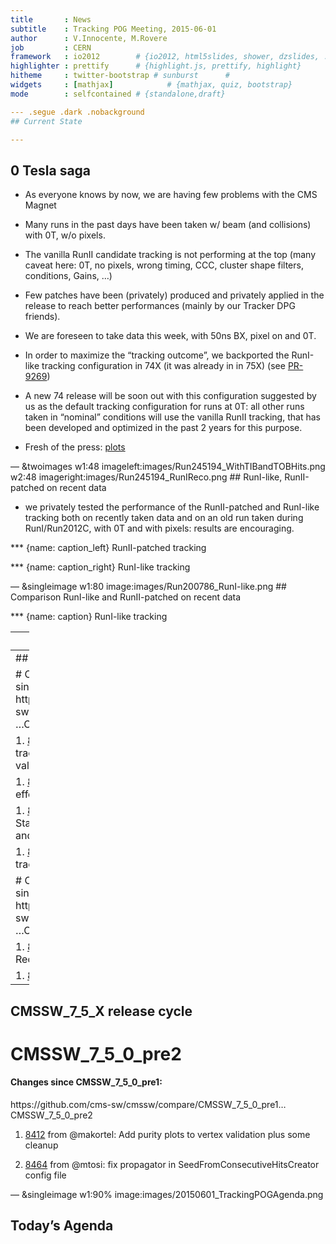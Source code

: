 ```yaml
---
title       : News
subtitle    : Tracking POG Meeting, 2015-06-01
author      : V.Innocente, M.Rovere
job         : CERN
framework   : io2012        # {io2012, html5slides, shower, dzslides, ...}
highlighter : prettify      # {highlight.js, prettify, highlight}
hitheme     : twitter-bootstrap # sunburst      #
widgets     : [mathjax]            # {mathjax, quiz, bootstrap}
mode        : selfcontained # {standalone,draft}

--- .segue .dark .nobackground
## Current State

---
```

## 0 Tesla saga

* As everyone knows by now, we are having few problems with the CMS
  Magnet

* Many runs in the past days have been taken w/ beam (and collisions)
  with 0T, w/o pixels.

* The vanilla RunII candidate tracking is not performing at the top
  (many caveat here: 0T, no pixels, wrong timing, CCC, cluster shape
  filters, conditions, Gains, ...)

* Few patches have been (privately) produced and privately applied in
  the release to reach better performances (mainly by our Tracker DPG
  friends).

* We are foreseen to take data this week, with 50ns BX, pixel on and
  0T.

* In order to maximize the "tracking outcome", we backported the
  RunI-like tracking configuration in 74X (it was already in in 75X)
  (see [PR-9269](https://github.com/cms-sw/cmssw/pull/9296))

* A new 74 release will be soon out with this configuration suggested
  by us as the default tracking configuration for runs at 0T: all
  other runs taken in "nominal" conditions will use the vanilla RunII
  tracking, that has been developed and optimized in the past 2 years
  for this purpose.

* Fresh of the press: [plots](http://cmsdoc.cern.ch/cms/Physics/tracking/validation/MC/CMSSW_7_4_4/MCRUN2_740TV1_0Tv2_noPU_highPurity/RelValTTbar/effandfake1.pdf)

--- &twoimages w1:48 imageleft:images/Run245194_WithTIBandTOBHits.png w2:48 imageright:images/Run245194_RunIReco.png
## RunI-like, RunII-patched on recent data

* we privately tested the performance of the RunII-patched and
  RunI-like tracking both on recently taken data and on an old run
  taken during RunI/Run2012C, with 0T and with pixels: results are
  encouraging.

*** {name: caption_left}
RunII-patched tracking

*** {name: caption_right}
RunI-like tracking


--- &singleimage w1:80 image:images/Run200786_RunI-like.png
## Comparison RunI-like and RunII-patched on recent data

*** {name: caption}
RunI-like tracking

---
## 0Tesla samples

* On EOS, announced [here](http://cms-project-relval.web.cern.ch/cms-project-relval/relval_stats/2015_05_31_2.txt)
* and also [here](http://cms-project-relval.web.cern.ch/cms-project-relval/relval_stats/2015_05_31_3.txt)

* A small subset:

| Datasets                                                                                       |  Events |
|------------------------------------------------------------------------------------------------|---------|
|/RelValNuGun_UP15/CMSSW_7_4_4-PU50ns_MCRUN2_740TV0_0TV2-v1/GEN-SIM-DIGI-RAW-HLTDEBUG            |    9000 |
|/RelValNuGun_UP15/CMSSW_7_4_4-PU50ns_MCRUN2_740TV0_0TV2-v1/GEN-SIM-RECO                         |    9000 |
|/RelValNuGun_UP15/CMSSW_7_4_4-PU50ns_MCRUN2_740TV0_0TV2-v1/MINIAODSIM                           |    9000 |
|/RelValNuGun_UP15/CMSSW_7_4_4-PU50ns_MCRUN2_740TV0_0TV2-v1/DQMIO                                |       0 |
|/RelValTTbar_13/CMSSW_7_4_4-PU50ns_MCRUN2_740TV0_0TV2-v1/GEN-SIM-DIGI-RAW-HLTDEBUG              |    9000 |
|/RelValTTbar_13/CMSSW_7_4_4-PU50ns_MCRUN2_740TV0_0TV2-v1/GEN-SIM-RECO                           |    9000 |
|/RelValTTbar_13/CMSSW_7_4_4-PU50ns_MCRUN2_740TV0_0TV2-v1/MINIAODSIM                             |    9000 |
|/RelValTTbar_13/CMSSW_7_4_4-PU50ns_MCRUN2_740TV0_0TV2-v1/DQMIO                                  |       0 |
|/RelValZEE_13/CMSSW_7_4_4-PU50ns_MCRUN2_740TV0_0TV2-v1/GEN-SIM-DIGI-RAW-HLTDEBUG                |    9000 |
|/RelValZEE_13/CMSSW_7_4_4-PU50ns_MCRUN2_740TV0_0TV2-v1/GEN-SIM-RECO                             |    9000 |
|/RelValZEE_13/CMSSW_7_4_4-PU50ns_MCRUN2_740TV0_0TV2-v1/MINIAODSIM                               |    9000 |
|/RelValZEE_13/CMSSW_7_4_4-PU50ns_MCRUN2_740TV0_0TV2-v1/DQMIO                                    |       0 |
|/RelValZMM_13/CMSSW_7_4_4-PU50ns_MCRUN2_740TV0_0TV2-v1/GEN-SIM-DIGI-RAW-HLTDEBUG                |    8719 |
|/RelValZMM_13/CMSSW_7_4_4-PU50ns_MCRUN2_740TV0_0TV2-v1/GEN-SIM-RECO                             |    8719 |
|/RelValZMM_13/CMSSW_7_4_4-PU50ns_MCRUN2_740TV0_0TV2-v1/MINIAODSIM                               |    8719 |
|/RelValZMM_13/CMSSW_7_4_4-PU50ns_MCRUN2_740TV0_0TV2-v1/DQMIO                                    |       0 |



--- .segue .dark .nobackground
## Releases

---
## CMSSW_7_5_X release cycle

# CMSSW_7_5_0_pre4
#### Changes since CMSSW_7_5_0_pre3:
https://github.com/cms-sw/cmssw/compare/CMSSW_7_5_0_pre3...CMSSW_7_5_0_pre4


1. [8888](http://github.com/cms-sw/cmssw/pull/8888)  from @makortel: Use common track-TP association in track and vertex validation 

1. [8951](http://github.com/cms-sw/cmssw/pull/8951)  from @rovere: Reco material effects: updates to tools

1. [8814](http://github.com/cms-sw/cmssw/pull/8814)  from @namapane: Set StandardSequences to take MF geometry and configuration from the DB

1. [8826](http://github.com/cms-sw/cmssw/pull/8826)  from @VinInn: implement correct track breaking if propagation fails


# CMSSW_7_5_0_pre3
#### Changes since CMSSW_7_5_0_pre2:
https://github.com/cms-sw/cmssw/compare/CMSSW_7_5_0_pre2...CMSSW_7_5_0_pre3

1. [8679](http://github.com/cms-sw/cmssw/pull/8679)  from @VinInn: upgrade RecoTrackSelector to allow BTV-like cuts

1. [8691](http://github.com/cms-sw/cmssw/pull/8691)  from @rovere: Run 1 reco tuning

---
## CMSSW_7_5_X release cycle

# CMSSW_7_5_0_pre2
#### Changes since CMSSW_7_5_0_pre1:
https://github.com/cms-sw/cmssw/compare/CMSSW_7_5_0_pre1...CMSSW_7_5_0_pre2


1. [8412](http://github.com/cms-sw/cmssw/pull/8412)  from @makortel: Add purity plots to vertex validation plus some cleanup

1. [8464](http://github.com/cms-sw/cmssw/pull/8464)  from @mtosi: fix propagator in SeedFromConsecutiveHitsCreator config file

--- &singleimage w1:90% image:images/20150601_TrackingPOGAgenda.png

## Today's Agenda


